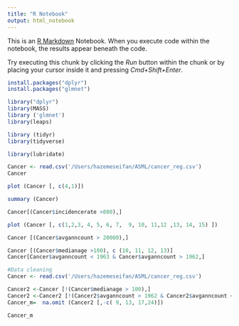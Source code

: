 ```yaml
---
title: "R Notebook"
output: html_notebook
---
```


This is an [R Markdown](http://rmarkdown.rstudio.com) Notebook. When you execute code within the notebook, the results appear beneath the code. 

Try executing this chunk by clicking the *Run* button within the chunk or by placing your cursor inside it and pressing *Cmd+Shift+Enter*. 

```r
install.packages("dplyr")
install.packages("glmnet")
```


```r
library("dplyr")
library(MASS)
library ('glmnet')
library(leaps)

library (tidyr)
library(tidyverse)

library(lubridate)
```


```r
Cancer <- read.csv('/Users/hazemeseifan/ASML/cancer_reg.csv')
Cancer
```

```r
plot (Cancer [, c(4,1)])
```
```r
summary (Cancer)
```


```r
Cancer[(Cancer$incidencerate >800),]
```



```r
plot (Cancer [, c(1,2,3, 4, 5, 6, 7,  9, 10, 11,12 ,13, 14, 15) ])
```



```r
Cancer [(Cancer$avganncount > 20000),]


```




```r
Cancer [(Cancer$medianage >100), c (10, 11, 12, 13)]
Cancer[Cancer$avganncount < 1963 & Cancer$avganncount > 1962,]

```




```r

#Data cleaning
Cancer <- read.csv('/Users/hazemeseifan/ASML/cancer_reg.csv')

Cancer2 <-Cancer [!(Cancer$medianage > 100),]
Cancer2 <-Cancer2 [!(Cancer2$avganncount > 1962 & Cancer2$avganncount < 1963),]
Cancer_m=  na.omit (Cancer2 [,-c( 9, 13, 17,24)])

Cancer_m
```








